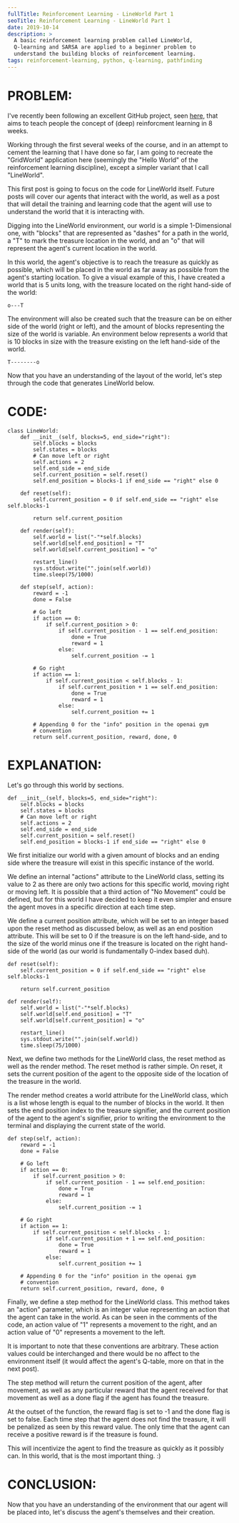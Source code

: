 ```yaml
---
fullTitle: Reinforcement Learning - LineWorld Part 1
seoTitle: Reinforcement Learning - LineWorld Part 1
date: 2019-10-14
description: >
  A basic reinforcement learning problem called LineWorld,
  Q-learning and SARSA are applied to a beginner problem to 
  understand the building blocks of reinforcement learning.
tags: reinforcement-learning, python, q-learning, pathfinding
---
```


# PROBLEM:

I've recently been following an excellent GitHub project, seen <a href="https://github.com/andri27-ts/Reinforcement-Learning" target="_blank">here</a>, that
aims to teach people the concept of (deep) reinforcment learning in 8 weeks.

Working through the first several weeks of the course, and in an attempt to cement the learning that I have done so far, I am going to
recreate the "GridWorld" application here (seemingly the "Hello World" of the reinforcement learning discipline), except a simpler variant
that I call "LineWorld".

This first post is going to focus on the code for LineWorld itself. Future posts will cover our agents that interact with the world, as
well as a post that will detail the training and learning code that the agent will use to understand the world that it is interacting with.

Digging into the LineWorld environment, our world is a simple 1-Dimensional one, with "blocks" that are represented as "dashes" for a path in the world,
a "T" to mark the treasure location in the world, and an "o" that will represent the agent's current location in the world.

In this world, the agent's objective is to reach the treasure as quickly as possible, which will be placed in the world as far away as possible
from the agent's starting location. To give a visual example of this, I have created a world that is 5 units long, with the treasure located
on the right hand-side of the world:

    o---T

The environment will also be created such that the treasure can be on either side of the world (right or left), and the amount of blocks representing
the size of the world is variable. An environment below represents a world that is 10 blocks in size with the treasure existing on the left hand-side
of the world.

    T--------o

Now that you have an understanding of the layout of the world, let's step through the code that generates LineWorld below.

# CODE:

    class LineWorld:
        def __init__(self, blocks=5, end_side="right"):
            self.blocks = blocks
            self.states = blocks
            # Can move left or right
            self.actions = 2
            self.end_side = end_side
            self.current_position = self.reset()
            self.end_position = blocks-1 if end_side == "right" else 0

        def reset(self):
            self.current_position = 0 if self.end_side == "right" else self.blocks-1

            return self.current_position

        def render(self):
            self.world = list("-"*self.blocks)
            self.world[self.end_position] = "T"
            self.world[self.current_position] = "o"

            restart_line()
            sys.stdout.write("".join(self.world))
            time.sleep(75/1000)

        def step(self, action):
            reward = -1
            done = False

            # Go left
            if action == 0:
                if self.current_position > 0:
                    if self.current_position - 1 == self.end_position:
                        done = True
                        reward = 1
                    else:
                        self.current_position -= 1

            # Go right
            if action == 1:
                if self.current_position < self.blocks - 1:
                    if self.current_position + 1 == self.end_position:
                        done = True
                        reward = 1
                    else:
                        self.current_position += 1

            # Appending 0 for the "info" position in the openai gym
            # convention
            return self.current_position, reward, done, 0

# EXPLANATION:

Let's go through this world by sections.

    def __init__(self, blocks=5, end_side="right"):
        self.blocks = blocks
        self.states = blocks
        # Can move left or right
        self.actions = 2
        self.end_side = end_side
        self.current_position = self.reset()
        self.end_position = blocks-1 if end_side == "right" else 0

We first initialize our world with a given amount of blocks and an ending side where the treasure will exist in this
specific instance of the world.

We define an internal "actions" attribute to the LineWorld class, setting its value to 2
as there are only two actions for this specific world, moving right or moving left. It is possible that a third action
of "No Movement" could be defined, but for this world I have decided to keep it even simpler and ensure the agent
moves in a specific direction at each time step.

We define a current position attribute, which will be set to an integer based upon the reset method as discussed
below, as well as an end position attribute. This will be set to 0 if the treasure is on the left hand-side, and
to the size of the world minus one if the treasure is located on the right hand-side of the world (as our world is
fundamentally 0-index based duh).

    def reset(self):
        self.current_position = 0 if self.end_side == "right" else self.blocks-1

        return self.current_position

    def render(self):
        self.world = list("-"*self.blocks)
        self.world[self.end_position] = "T"
        self.world[self.current_position] = "o"

        restart_line()
        sys.stdout.write("".join(self.world))
        time.sleep(75/1000)

Next, we define two methods for the LineWorld class, the reset method as well as the render method. The reset method is rather simple.
On reset, it sets the current position of the agent to the opposite side of the location of the treasure in the world.

The render method creates a world attribute for the LineWorld class, which is a list whose length is equal to the number of blocks in the
world. It then sets the end position index to the treasure signifier, and the current position of the agent to the agent's signifier,
prior to writing the environment to the terminal and displaying the current state of the world.

    def step(self, action):
        reward = -1
        done = False

        # Go left
        if action == 0:
            if self.current_position > 0:
                if self.current_position - 1 == self.end_position:
                    done = True
                    reward = 1
                else:
                    self.current_position -= 1

        # Go right
        if action == 1:
            if self.current_position < self.blocks - 1:
                if self.current_position + 1 == self.end_position:
                    done = True
                    reward = 1
                else:
                    self.current_position += 1

        # Appending 0 for the "info" position in the openai gym
        # convention
        return self.current_position, reward, done, 0

Finally, we define a step method for the LineWorld class. This method takes an "action" parameter, which is an integer value representing
an action that the agent can take in the world. As can be seen in the comments of the code, an action value of "1" represents a movement
to the right, and an action value of "0" represents a movement to the left.

It is important to note that these conventions are arbitrary. These action values could be interchanged and there would be no affect to
the environment itself (it would affect the agent's Q-table, more on that in the next post).

The step method will return the current position of the agent, after movement, as well as any particular reward that the agent received
for that movement as well as a done flag if the agent has found the treasure.

At the outset of the function, the reward flag is set to -1 and the done flag is set to false. Each time step that the agent does not
find the treasure, it will be penalized as seen by this reward value. The only time that the agent can receive a positive reward
is if the treasure is found.

This will incentivize the agent to find the treasure as quickly as it possibly can. In this world, that is the most important thing. :)

# CONCLUSION:

Now that you have an understanding of the environment that our agent will be placed into, let's discuss the agent's themselves and their
creation.
